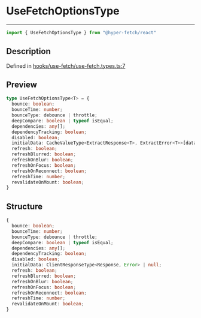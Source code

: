 

# UseFetchOptionsType

<div class="api-docs__separator" data-reactroot="">

---

</div><div class="api-docs__import" data-reactroot="">

```ts
import { UseFetchOptionsType } from "@hyper-fetch/react"
```

</div><div class="api-docs__section">

## Description

</div><div class="api-docs__description"><span class="api-docs__do-not-parse">



</span></div><p class="api-docs__definition">

Defined in [hooks/use-fetch/use-fetch.types.ts:7](https://github.com/BetterTyped/hyper-fetch/blob/993719ed/packages/react/src/hooks/use-fetch/use-fetch.types.ts#L7)

</p><div class="api-docs__section">

## Preview

</div><div class="api-docs__preview type">

```ts
type UseFetchOptionsType<T> = {
  bounce: boolean; 
  bounceTime: number; 
  bounceType: debounce | throttle; 
  deepCompare: boolean | typeof isEqual; 
  dependencies: any[]; 
  dependencyTracking: boolean; 
  disabled: boolean; 
  initialData: CacheValueType<ExtractResponse<T>, ExtractError<T>>[data] | null; 
  refresh: boolean; 
  refreshBlurred: boolean; 
  refreshOnBlur: boolean; 
  refreshOnFocus: boolean; 
  refreshOnReconnect: boolean; 
  refreshTime: number; 
  revalidateOnMount: boolean; 
}
```

</div><div class="api-docs__section">

## Structure

</div><div class="api-docs__returns">

```ts
{
  bounce: boolean;
  bounceTime: number;
  bounceType: debounce | throttle;
  deepCompare: boolean | typeof isEqual;
  dependencies: any[];
  dependencyTracking: boolean;
  disabled: boolean;
  initialData: ClientResponseType<Response, Error> | null;
  refresh: boolean;
  refreshBlurred: boolean;
  refreshOnBlur: boolean;
  refreshOnFocus: boolean;
  refreshOnReconnect: boolean;
  refreshTime: number;
  revalidateOnMount: boolean;
}
```

</div>